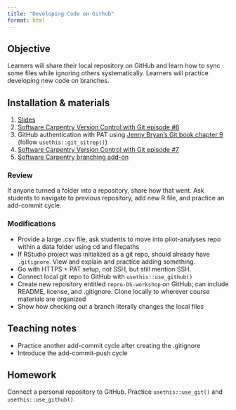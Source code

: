 ```yaml
---
title: "Developing Code on Github"
format: html
---
```


## Objective

Learners will share their local repository on GitHub and learn how to sync some files while ignoring others systematically.
Learners will practice developing new code on branches.

## Installation & materials

1.  [Slides](slides.qmd)
2.  [Software Carpentry Version Control with Git episode #6](https://swcarpentry.github.io/git-novice/06-ignore)
3.  GitHub authentication with PAT using [Jenny Bryan's Git book chapter 9](https://happygitwithr.com/https-pat.html) (follow `usethis::git_sitrep()`)
4.  [Software Carpentry Version Control with Git episode #7](https://swcarpentry.github.io/git-novice/07-github)
5.  [Software Carpentry branching add-on](http://erdavenport.github.io/git-lessons/10-branching)

### Review

If anyone turned a folder into a repository, share how that went.
Ask students to navigate to previous repository, add new R file, and practice an add-commit cycle.

### Modifications

-   Provide a large .csv file, ask students to move into pilot-analyses repo within a data folder using cd and filepaths
-   If RStudio project was initialized as a git repo, should already have `.gitignore`. View and explain and practice adding something.
-   Go with HTTPS + PAT setup, not SSH, but still mention SSH.
-   Connect local git repo to GitHub with `usethis::use_github()`
-   Create new repository entitled `repro-DS-workshop` on GitHub; can include README, license, and .gitignore. Clone locally to wherever course materials are organized
-   Show how checking out a branch literally changes the local files

## Teaching notes

-   Practice another add-commit cycle after creating the .gitignore
-   Introduce the add-commit-push cycle

## Homework

Connect a personal repository to GitHub.
Practice `usethis::use_git()` and `usethis::use_github()`.
